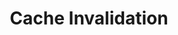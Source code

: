 ---
id: "sd_medium_mc_003"
questionType: "MULTIPLE_CHOICE"
title: "Cache Invalidation"
description: "Which strategy ensures that stale data is removed from the cache?"
difficulty: "MEDIUM"
category: "System Design"
options:
  - "Write-through"
  - "Lazy loading"
  - "Cache invalidation"
  - "Read-through"
correctAnswer: 2
---